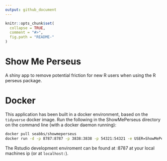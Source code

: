```yaml
---
output: github_document
---
```


```r
knitr::opts_chunk$set(
  collapse = TRUE,
  comment = "#>",
  fig.path = "README-"
)
```

# Show Me Perseus

A shiny app to remove potential friction for new R users when using the R perseus package.

# Docker

This application has been built in a docker environment, based on the `tidyverse` docker image. Run the following in the ShowMePerseus directory on the command line (with a docker daemon running):

```bash
docker pull seabbs/showmeperseus
docker run -d -p 8787:8787 -p 3838:3838 -p 54321:54321 -e USER=ShowMePerseus -e PASSWORD=ShowMePerseus --name  seabbs/showmeperseus
```

The Rstudio development enviroment can be found at :8787 at your local machines ip (or at `localhost:`).
